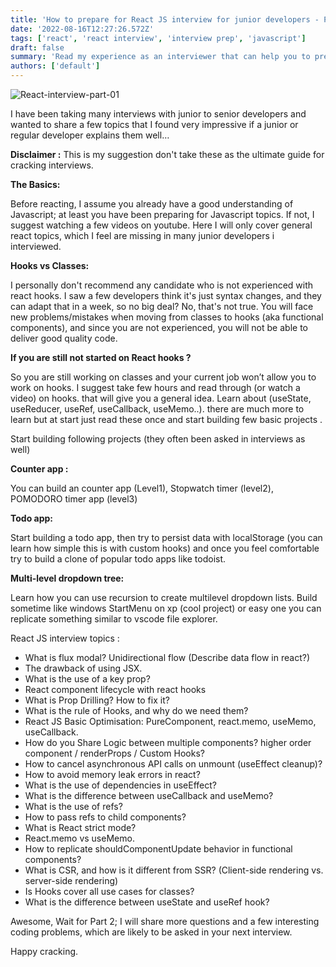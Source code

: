 ```yaml
---
title: 'How to prepare for React JS interview for junior developers - Part 01 ?'
date: '2022-08-16T12:27:26.572Z'
tags: ['react', 'react interview', 'interview prep', 'javascript']
draft: false
summary: 'Read my experience as an interviewer that can help you to prepare for React JS interview for junior developers.'
authors: ['default']
---
```


![React-interview-part-01](/static/images/react-interview-01.jpg)

I have been taking many interviews with junior to senior developers and wanted to share a few topics that I found very impressive if a junior or regular developer explains them well…

**Disclaimer :** This is my suggestion don't take these as the ultimate guide for cracking interviews.

**The Basics:**

Before reacting, I assume you already have a good understanding of Javascript; at least you have been preparing for Javascript topics. If not, I suggest watching a few videos on youtube. Here I will only cover general react topics, which I feel are missing in many junior developers i interviewed.

**Hooks vs Classes:**

I personally don't recommend any candidate who is not experienced with react hooks. I saw a few developers think it's just syntax changes, and they can adapt that in a week, so no big deal? No, that's not true. You will face new problems/mistakes when moving from classes to hooks (aka functional components), and since you are not experienced, you will not be able to deliver good quality code.

**If you are still not started on React hooks ?**

So you are still working on classes and your current job won’t allow you to work on hooks.
I suggest take few hours and read through (or watch a video) on hooks. that will give you a general idea. Learn about (useState, useReducer, useRef, useCallback, useMemo..). there are much more to learn but at start just read these once and start building few basic projects .

Start building following projects (they often been asked in interviews as well)

**Counter app :**

You can build an counter app (Level1), Stopwatch timer (level2), POMODORO timer app (level3)

**Todo app:**

Start building a todo app, then try to persist data with localStorage (you can learn how simple this is with custom hooks) and once you feel comfortable try to build a clone of popular todo apps like todoist.

**Multi-level dropdown tree:**

Learn how you can use recursion to create multilevel dropdown lists. Build sometime like windows StartMenu on xp (cool project) or easy one you can replicate something similar to vscode file explorer.

React JS interview topics :

- What is flux modal? Unidirectional flow (Describe data flow in react?)
- The drawback of using JSX.
- What is the use of a key prop?
- React component lifecycle with react hooks
- What is Prop Drilling? How to fix it?
- What is the rule of Hooks, and why do we need them?
- React JS Basic Optimisation: PureComponent, react.memo, useMemo, useCallback.
- How do you Share Logic between multiple components? higher order component / renderProps / Custom Hooks?
- How to cancel asynchronous API calls on unmount (useEffect cleanup)?
- How to avoid memory leak errors in react?
- What is the use of dependencies in useEffect?
- What is the difference between useCallback and useMemo?
- What is the use of refs?
- How to pass refs to child components?
- What is React strict mode?
- React.memo vs useMemo.
- How to replicate shouldComponentUpdate behavior in functional components?
- What is CSR, and how is it different from SSR? (Client-side rendering vs. server-side rendering)
- Is Hooks cover all use cases for classes?
- What is the difference between useState and useRef hook?

Awesome, Wait for Part 2; I will share more questions and a few interesting coding problems, which are likely to be asked in your next interview.

Happy cracking.
